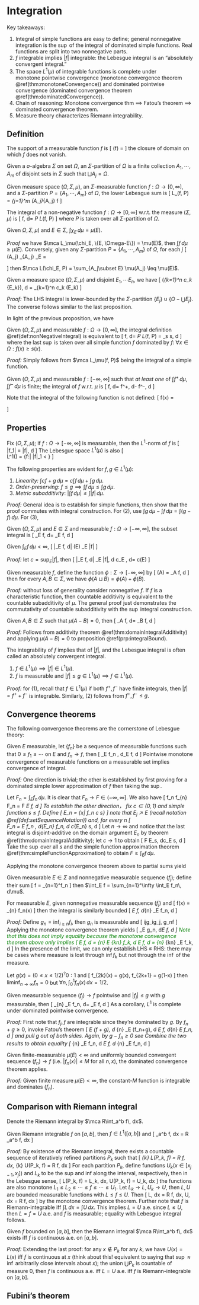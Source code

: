 # Integration 

Key takeaways: 

1. Integral of simple functions are easy to define; 
    general nonnegative integration is the $\sup$ of the integral 
    of dominated simple functions. Real functions are split 
    into two nonnegative parts. 
2. $f$ integrable implies $|f|$ integrable: the Lebesgue integral is 
    an "absolutely convergent integral." 
3. The space $L^1(\mu)$ of integrable functions is complete under  
    monotone pointwise convergence (monotone convergence theorem 
    \@ref(thm:monotoneConvergence)) and dominated pointwise convergence 
    (dominated convergence theorem \@ref(thm:dominatedConvergence)).
4. Chain of reasoning: Monotone convergence thm $\implies$ Fatou's theorem 
    $\implies$ dominated convergence theorem. 
5. Measure theory characterizes Riemann integrability. 


## Definition {-}

:::{.definition name="function support"}
The support of a measurable function $f$ is 
\[ 
    \supp(f) = \overline{f^{-1}(\{0\}^C)}
\] 
the closure of domain on which $f$ does not vanish. 
:::

:::{.definition name="S-partition"}
Given a $\sigma$-algebra $\Sigma$ on set $\Omega$, an 
$\Sigma$-partition of $\Omega$ is a finite collection 
$A_1, \cdots, A_m$ of disjoint sets in $\Sigma$ 
such that $\bigsqcup A_j = \Omega$. 
:::

:::{.definition name="lower Lebesgue sum"}
Given measure space $(\Omega, \Sigma, \mu)$, 
an $\Sigma$-measurable function $f:\Omega\to [0, \infty]$, 
and a $\Sigma$-partition $P=\{A_1, \cdots, A_m\}$ of $\Omega$, 
the lower Lebesgue sum is 
\[ 
    \mca L_\mu(f, P) = \sum_{j=1}^m \mu(A_j)\inf_{A_j} f 
\] 
:::

:::{.definition #nonNegativeIntegral name="non-negative integral"}
The integral of a non-negative function $f:\Omega\to [0, \infty]$ 
w.r.t. the measure $(\Sigma, \mu)$ is 
\[ 
    \int f\, d\mu = \sup_P \mca L_\mu(f, P)
\] 
where $P$ is taken over all $\Sigma$-partition of $\Omega$. 
:::

:::{.proposition name="integral of characteristic function"}
Given $\Omega, \Sigma, \mu)$ and $E\in \Sigma$, 
$\int \chi_E\, d\mu = \mu(E)$. 
:::
_Proof_ we have $\mca L_\mu(\chi_E, \{E, \Omega-E\}) = \mu(E)$, then 
$\int f\, d\mu \geq \mu(E)$. Conversely, given any $\Sigma$-partition 
$P=\{A_1, \cdots, A_m\}$ of $\Omega$, for each $j$ 
\[ 
    \mu(A_j) \inf_{A_j} \chi_E = \begin{cases}
        \mu(A_j) & A_j\subset E \\ 
        0 & \text{otherwise}
    \end{cases}
\] 
then 
$\mca L(\chi_E, P) = \sum_{A_j\subset E} \mu(A_j) \leq \mu(E)$. 

:::{.proposition name="integral of a simple function"}
Given a measure space $(\Omega, \Sigma, \mu)$ and disjoint
$E_1, \cdots E_n$, we have 
\[ 
    \int \left(\sum_{k=1}^n c_k \chi_{E_k}\right)\, d\mu 
    = \sum_{k=1}^n c_k \mu(E_k)
\] 
:::
_Proof:_ The LHS integral is lower-bounded by the $\Sigma$-partition 
$\{E_j\}\cup \{\Omega-\bigcup E_j\}$. The converse follows similar 
to the last proposition. 

In light of the previous proposition, we have 

:::{.corollary name="equivalent definition of nonnegative integral"}
Given $(\Omega, \Sigma, \mu)$ and measurable $f:\Omega\to [0, \infty]$, 
the integral definition \@ref(def:nonNegativeIntegral) is equivalent to 
\[ 
    \int f\, d\mu = \sup_P \mca L_\mu(f, P) = \sup_s \int s\, d\mu 
\] 
where the last $\sup$ is taken over all simple function $f$ dominated 
by $f$: $\forall x\in \Omega: f(x)\geq s(x)$. 
:::
_Proof:_ Simply follows from $\mca L_\mu(f, P)$ being 
the integral of a simple function. 

:::{.definition name="general real integral"}
Given $(\Omega, \Sigma, \mu)$ and measurable $f:[-\infty, \infty]$ 
such that _at least one_ of $\int f^+\, d\mu, \int f^-\, d\mu$ 
is finite; the integral of $f$ w.r.t. $\mu$ is 
\[ 
    \int f\, d\mu = \int f^+\, d\mu - \int f^-\, d\mu 
\] 
:::

Note that the integral of the following function is not defined: 
\[ 
    f(x) = \begin{cases}
        1 & x\geq 0 \\ -1 & x < 0
    \end{cases}
\] 

## Properties {-}

:::{.definition name="integral metric, integrable space"}
Fix $(\Omega, \Sigma, \mu)$; if $f:\Omega\to [-\infty, \infty]$ 
is measurable, then the $L^1$-norm of $f$ is 
\[  
    \|f_1\| = \int |f|\, d\mu 
\] 
The Lebesgue space $L^1(\mu)$ is also 
\[  
    L^1(\mu) = \{f:\Omega\to \R | \|f\|_1 < \infty \}
\] 
:::

:::{.theorem name="properties of integration"}
The following properties are evident for $f, g\in L^1(\mu)$: 

1. _Linearity:_ $\int cf+g\, d\mu = c\int f\, d\mu + \int g\, d\mu$. 
2. _Order-preserving_: $f\leq g\implies \int f\, d\mu \leq \int g\, d\mu$. 
3. _Metric subadditivity_: 
    $\left|\int f\, d\mu\right| \leq \int |f|\, d\mu$. 
:::

_Proof:_ General idea is to establish for simple functions, then 
show that the proof commutes with integral construction. 
For (2), use $\int g\, d\mu - \int f\, d\mu = \int (g-f)\, d\mu$. 
For (3), 
\begin{align}
    \left|\int f\, d\mu\right| 
    &= \left| \int f^+\, d\mu - \int f^-\, d\mu\right| 
    \leq \int f^+\, d\mu + \int f^-\, d\mu \\ 
    &= \int (f^++f^-)\, d\mu 
    = \int |f|\, d\mu 
\end{align}

:::{.definition name="integration on subset"}
Given $(\Omega, \Sigma, \mu)$ and $E\in \Sigma$ and 
measurable $f:\Omega\to [-\infty, \infty]$, the subset integral is 
\[ 
    \int_E f\, d\mu = \int \chi_E f\, d\mu 
\] 
:::

:::{.proposition #integralBound name="integral bound"}
Given $\int_E f\, d\mu < \infty$, 
\[ 
    \left|\int_E f\, d\mu \right| \leq \mu(E) \sup_E |f|
\] 
:::
_Proof:_ let $c=\sup_E |f|$, then 
\[ 
    \left|\int_E f\, d\mu\right| \leq \int \chi_E |f|\, d\mu 
    \leq \int c\chi_E \, d\mu = c\mu(E)
\] 

:::{.theorem #domainIntegralAdditivity name="disjoint additivity w.r.t domain"}
Given measurable $f$, define the function 
$\phi:\Sigma\to [-\infty, \infty]$ by 
\[ 
    \phi(A) = \int_A f\, d\mu 
\] 
then for every $A, B\in \Sigma$, we have 
$\phi(A\sqcup B) = \phi(A)+\phi(B)$. 
:::
_Proof:_ without loss of generality consider nonnegative $f$. 
If $f$ is a characteristic function, then countable additivity 
is equivalent to the countable subadditivity of $\mu$. 
The general proof just demonstrates the commutativity of 
countable subadditivity with the $\sup$ integral construction. 

:::{.corollary name="sets of zero measure are negligible in integration"}
Given 
$A, B\in \Sigma$ such that $\mu(A-B)=0$, then 
\[ 
    \int_A f\, d\mu = \int_B f\, d\mu 
\] 
:::
_Proof:_ Follows from additivity theorem 
\@ref(thm:domainIntegralAdditivity) and applying $\mu(A-B)=0$ 
to proposition \@ref(prp:integralBound). 

The integrability of $f$ implies that of $|f|$, and the 
Lebesgue integral is often called an absolutely convergent integral. 

:::{.proposition name="several conditions for integrability"}

1. $f\in L^1(\mu)\implies |f|\in L^1(\mu)$. 
2. $f$ is measurable and $|f|\leq g \in L^1(\mu)\implies f\in L^1(\mu)$. 
:::
_Proof:_ for (1), recall that $f\in L^1(\mu)$ if both $f^+, f^-$ 
have finite integrals, then $|f|=f^++f^-$ is integrable. 
Similarly, (2) follows from $f^+, f^-\leq g$. 


## Convergence theorems {-}

The following convergence theorems are the cornerstone of 
Lebesgue theory: 

:::{.theorem #monotoneConvergence name="Lebesgue's monotone convergence theorem"}
Given $E$ measurable, let $\{f_n\}$ be a sequence of 
measurable functions such that $0\leq f_1\leq \cdots$ on $E$
and $f_n\to f$, then 
\[ 
    \int_E f_n \, d\mu \to \int_E f\, d\mu 
\] 
Pointwise monotone convergence of measurable functions 
on a measurable set implies convergence of integral. 
:::
_Proof:_ One direction is trivial; the other is established by 
first proving for a dominated simple lower approximation of $f$ 
then taking the $\sup$. 

Let $F_n = \int_E f_n\, d\mu$. It is 
clear that $F_n\to F\in (-\infty, \infty]$. We also have 
\[ 
    f_n \leq f\implies \lim_{n\to \infty} F_n 
    = F \leq \int_E f\, d\mu 
\] 
To establish the other direction， fix $c\in (0, 1)$ 
and simple function $s\leq f$. Define 
\[ 
    E_n = \{x| f_n \geq c s\} 
\] 
note that $E_j \nearrow E$ (recall notation \@ref(def:setSequenceNotation)) 
and, for every $n$ 
\[  
    F_n = \int_E f_n \, d\mu \geq \int_{E_n} f_n\, d\mu 
    \geq c\int_{E_n} s\, d\mu 
\] 
Let $n\to \infty$ and notice that the last integral is disjoint-additive 
on the domain argument $E_n$ by theorem \@ref(thm:domainIntegralAdditivity); 
let $c\to 1$ to obtain 
\[ 
    F \geq \int E_s\, d\mu c\int_E s\, d\mu 
\] 
Take the $\sup$ over all $s$ and the simple function approximation 
theorem \@ref(thm:simpleFunctionApproximation) to obtain 
$F\geq \int_E f\, d\mu$. 

Applying the monotone convergence theorem above to 
partial sums yield 

:::{.corollary}
Given measurable $E\in \Sigma$ and nonnegative measurable sequence 
$(f_j)$; define their sum 
\[ 
    f = \sum_{n=1}^\infty f_n 
\] 
then $\int_E f = \sum_{n=1}^\infty \int_E f_n\, d\mu$. 
:::

:::{.theorem name="Fatou's theorem"}
For measurable $E$, given nonnegative measurable 
sequence $(f_j)$ and 
\[ 
    f(x) = \liminf_{n\to \infty} f_n(x) 
\] 
then the integral is similarly bounded 
\[ 
    \int_E f\, d\mu \leq \liminf_{n\to \infty} \int_E f_n\, d\mu 
\] 
:::
_Proof:_ Define $g_n = \inf_{i\geq n} f_i$, then $g_n$ is 
measurable and 
\[ 
    i\leq j\implies g_i\leq g_j, \quad g_n\to f 
\] 
Applying the monotone convergence theorem yields 
\[ 
    \int_E g_n\, d\mu \to \int_E f\, d\mu 
\] 
<span style="color:green">
Note that this _does not_ imply equality because the 
monotone convergence theorem above only implies 
\[ 
    \int_E f\, d\mu 
    = \lim_{n\to \infty} \int_E \inf_{k\geq n} f_k\, d\mu 
    \not \implies 
    \int_E f\, d\mu 
    = \lim_{n\to \infty} \inf_{k\geq n} \int_E f_k\, d\mu 
\] 
In the presence of the limit, we can only establish LHS $\leq$ RHS: 
there may be cases where measure is lost through $\inf f_k$ 
but not through the $\inf$ of the measure. 
</span>

:::{.remark name="strict inequality in Fatou's theorem"}
Let $g(x) = (0\leq x\leq 1/2)^?0:1$ and 
\[ 
    f_{2k}(x) = g(x), \quad f_{2k+1} = g(1-x)
\] 
then $\liminf_{n\to \infty} f_n = 0$ but 
$\forall n, \int_0^1 f_n(x)\, dx = 1/2$. 
:::

:::{.theorem #dominatedConvergence name="Lebesgue's dominated convergence theorem"}
Given measurable sequence $(f_j)\to f$ pointwise and 
$|f_j| \leq g$ with $g$ measurable, then 
\[ 
    \lim_{n\to \infty} \int_E f_n\, d\mu = \int_E f\, d\mu 
\] 
As a corollary, $L^1$ is complete under dominated 
pointwise convergence. 
:::
_Proof:_ First note that $f_j, f$ are integrable since 
they're dominated by $g$. By $f_n+g\geq 0$, 
invoke Fatou's theorem 
\[ 
    \int_E (f + g)\, d\mu \leq 
    \liminf_{n\to \infty} \int_E (f_n+g)\, d\mu 
    \implies \int_E f\, d\mu \leq \liminf_{n\to \infty} \int_E f_n\, d\mu 
\] 
and pull $g$ out of both sides. Again, by $g-f_n\geq 0$ see 
\begin{align}
    \int_E (g - f)\, d\mu &\leq 
    \liminf_{n\to \infty} \int_E (g - f_n)\, d\mu \\ 
    -\int_E f\, d\mu &\leq 
    \liminf_{n\to \infty} \int_E -f_n\, d\mu 
    =-\limsup_{n\to \infty} \int_E f_n\, d\mu 
\end{align}
Combine the two results to obtain equality 
\[ 
    \limsup_{n\to \infty} \int_E f_n\, d\mu 
    \leq \int_E f\, d\mu \leq 
    \liminf_{n\to \infty} \int_E f_n\, d\mu 
\] 

:::{.corollary name="bounded convergence theorem"}
Given finite-measurable $\mu(E) < \infty$ and uniformly bounded 
convergent sequence $(f_n)\to f$ (i.e. $|f_n(x)|\leq M$ for all $n, x$), 
the dominated convergence theorem applies. 
:::
_Proof:_ Given finite measure $\mu(E)<\infty$, the 
constant-$M$ function is integrable and dominates $(f_n)$. 


## Comparison with Riemann integral {-}

Denote the Riemann integral by $\mca R\int_a^b f\, dx$. 

:::{.theorem name="compatibility with Riemann integral"}
Given Riemann integrable $f$ on $[a, b]$, then $f\in L^1([a, b])$ and 
\[ 
    \int_a^b f\, dx = \mca R \int_a^b f\, dx 
\] 
:::
_Proof:_ By existence of the Riemann integral, there 
exists a countable sequence of iteratively refined partitions $P_k$ 
such that 
\[ 
    \lim_{k\to \infty} L(P_k, f) = \mca R \underline{\int} f\, dx, \quad 
    \lim_{k\to \infty} U(P_k, f) = \mca R \bar \int f\, dx 
\] 
For each partition $P_k$, define functions $U_k(x\in [x_{j-1}, x_j])$ and 
$L_k$ to be the sup and inf along the interval, respectively, then 
in the Lebesgue sense, 
\[ 
    L(P_k, f) = \int L_k\, dx, \quad U(P_k, f) = \int U_k\, dx 
\] 
the functions are also monotone 
$L_1 \leq L_2 \leq \cdots \leq f \leq \cdots \leq U_1$. 
Let $L_k\to L, U_k\to U$, then $L, U$ are bounded measurable functions 
with $L\leq f\leq U$. Then 
\[ 
    \int L\, dx = \mca R \underline \int f\, dx, \quad 
    \int U\, dx = \mca R \bar \int f\, dx 
\] 
by the monotone convergence theorem. Further note that $f$ is 
Riemann-integrable iff $\int L\, dx = \int U\, dx$. 
This implies $L=U$ a.e. since $L\leq U$, then $L=f=U$ a.e. and $f$ 
is measurable; equality with Lebesgue integral follows. 

:::{.theorem name="Riemann integrability theorem"}
Given $f$ bounded on $[a, b]$, then the Riemann integral $\mca R\int_a^b f\, dx$ 
exists iff $f$ is continuous a.e. on $[a, b]$. 
:::
_Proof:_ Extending the last proof: 
for any $x\notin P_k$ for any $k$, we have $U(x)=L(x)$ iff $f$ 
is continuous at $x$ (think about this! equivalent to saying that 
$\sup\approx \inf$ arbitrarily close intervals about $x$); the union 
$\bigcup P_k$ is countable of measure $0$, then $f$ is continuous a.e. 
iff $L=U$ a.e. iff $f$ is Riemann-integrable on $[a, b]$. 

## Fubini's theorem {-}